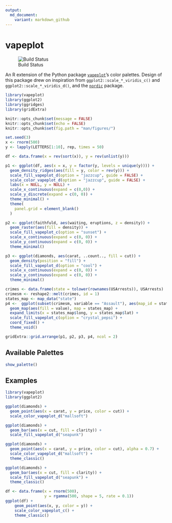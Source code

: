 ```yaml
---
output:
  md_document:
    variant: markdown_github
---
```


# vapeplot

![Build Status](https://travis-ci.org/seasmith/vapeplot.svg?branch=master)

An R extension of the Python package [`vapeplot`](https://github.com/dantaki/vapeplot)'s color palettes. Design of this package drew on inspiration from `ggplot2::scale_*_viridis_c()` and `ggplot2::scale_*_viridis_d()`, and the [`nordic`](http://github.com/jkaupp/nord) package.

```r
library(vapeplot)
library(ggplot2)
library(ggridges)
library(gridExtra)

knitr::opts_chunk$set(message = FALSE)
knitr::opts_chunk$set(echo = FALSE)
knitr::opts_chunk$set(fig.path = "man/figures/")
```

```r
set.seed(3)
x <- rnorm(500)
y <- lapply(LETTERS[1:10], rep, times = 50)

df <- data.frame(x = rev(sort(x)), y = rev(unlist(y)))

p1 <- ggplot(df, aes(x = x, y = factor(y, levels = unique(y)))) +
  geom_density_ridges(aes(fill = y, color = rev(y))) +
  scale_fill_vapeplot_d(option = "jazzcup", guide = FALSE) +
  scale_color_vapeplot_d(option = "jazzcup", guide = FALSE) +
  labs(x = NULL, y = NULL) +
  scale_x_continuous(expand = c(0,0)) +
  scale_y_discrete(expand = c(0, 0)) +
  theme_minimal() +
  theme(
    panel.grid = element_blank()
  )
```

```r
p2 <- ggplot(faithfuld, aes(waiting, eruptions, z = density)) +
  geom_raster(aes(fill = density)) +
  scale_fill_vapeplot_c(option = "sunset") +
  scale_x_continuous(expand = c(0, 0)) +
  scale_y_continuous(expand = c(0, 0)) +
  theme_minimal()
```

```r
p3 <- ggplot(diamonds, aes(carat, ..count.., fill = cut)) +
  geom_density(position = "fill") +
  scale_fill_vapeplot_d(option = "cool") +
  scale_x_continuous(expand = c(0, 0)) +
  scale_y_continuous(expand = c(0, 0)) +
  theme_minimal()
```

```r
crimes <- data.frame(state = tolower(rownames(USArrests)), USArrests)
crimesm <- reshape2::melt(crimes, id = 1)
states_map <- map_data("state")
p4 <-  ggplot(subset(crimesm, variable == "Assault"), aes(map_id = state)) +
  geom_map(aes(fill = value), map = states_map) +
  expand_limits(x = states_map$long, y = states_map$lat) +
  scale_fill_vapeplot_c(option = "crystal_pepsi") +
  coord_fixed() +
  theme_void()
```

```r
gridExtra::grid.arrange(p1, p2, p3, p4, ncol = 2)
```

## Available Palettes

```r
show_palette()
```

## Examples

```r
library(vapeplot)
library(ggplot2)

ggplot(diamonds) +
  geom_point(aes(x = carat, y = price, color = cut)) +
  scale_color_vapeplot_d("mallsoft")

ggplot(diamonds) +
  geom_bar(aes(x = cut, fill = clarity)) +
  scale_fill_vapeplot_d("seapunk")
```

```r
ggplot(diamonds) +
  geom_point(aes(x = carat, y = price, color = cut), alpha = 0.7) +
  scale_color_vapeplot_d("mallsoft") +
  theme_classic()

ggplot(diamonds) +
  geom_bar(aes(x = cut, fill = clarity)) +
  scale_fill_vapeplot_d("seapunk") +
  theme_classic()

df <- data.frame(x = rnorm(500),
                 y = rgamma(500, shape = 5, rate = 0.1))
ggplot(df) +
    geom_point(aes(x, y, color = y)) +
    scale_color_vapeplot_c() +
    theme_classic()
```